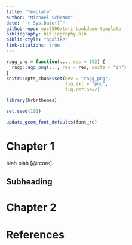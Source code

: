 ```yaml
---
title: "Template"
author: "Michael Schramm"
date: "`r Sys.Date()`"
github-repo: mps9506/twri-bookdown-template
bibliography: bibliography.bib
biblio-style: "apalike"
link-citations: true
---
```



```r
ragg_png = function(..., res = 192) {
  ragg::agg_png(..., res = res, units = "in")
}
knitr::opts_chunk$set(dev = "ragg_png",
                      fig.ext = "png",
                      fig.retina=2)
```


```r
library(hrbrthemes)

set.seed(101)

update_geom_font_defaults(font_rc)
```


# Chapter 1 {-}

blah blah [@rcore].

## Subheading


# Chapter 2 {-}

# References {-}
